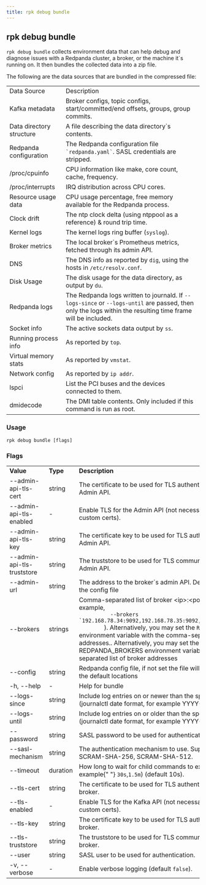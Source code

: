 ```yaml
---
title: rpk debug bundle
---
```


<head>
  <meta name="title" content="rpk debug bundle| Redpanda Docs" />
  <meta name="description" content="The rpk debug bundle command generates a diagnostics bundle for troubleshooting Redpanda deployments." />
  <link rel="canonical" href="https://docs.redpanda.com/docs/reference/rpk/rpk-debug/rpk-debug-bundle/" />
</head>

## rpk debug bundle

`rpk debug bundle` collects environment data that can help debug and diagnose issues with a Redpanda cluster, a broker, or the machine it`s running on. It
then bundles the collected data into a zip file.

The following are the data sources that are bundled in the compressed file:

<table>
  <tbody>
    <tr>
      <td>Data Source</td>
      <td>Description</td>
    </tr>
    <tr>
      <td>Kafka metadata</td>
      <td>
        Broker configs, topic configs, start/committed/end offsets, groups,
        group commits.
      </td>
    </tr>
    <tr>
      <td>Data directory structure</td>
      <td>A file describing the data directory`s contents.</td>
    </tr>
    <tr>
      <td>Redpanda configuration</td>
      <td>
        The Redpanda configuration file <code>`redpanda.yaml`</code>. SASL
        credentials are stripped.
      </td>
    </tr>
    <tr>
      <td>/proc/cpuinfo</td>
      <td>CPU information like make, core count, cache, frequency.</td>
    </tr>
    <tr>
      <td>/proc/interrupts</td>
      <td>IRQ distribution across CPU cores.</td>
    </tr>
    <tr>
      <td>Resource usage data</td>
      <td>
        CPU usage percentage, free memory available for the Redpanda process.
      </td>
    </tr>
    <tr>
      <td>Clock drift</td>
      <td>
        The ntp clock delta (using
        <a src="(https://www.ntppool.org/en/)">ntppool</a> as a reference) &amp;
        round trip time.
      </td>
    </tr>
    <tr>
      <td>Kernel logs</td>
      <td>
        The kernel logs ring buffer (<code>syslog</code>).
      </td>
    </tr>
    <tr>
      <td>Broker metrics</td>
      <td>
        The local broker`s Prometheus metrics, fetched through its admin API.
      </td>
    </tr>
    <tr>
      <td>DNS</td>
      <td>
        The DNS info as reported by <code>dig</code>, using the hosts in
        <code>/etc/resolv.conf</code>.
      </td>
    </tr>
    <tr>
      <td>Disk Usage</td>
      <td>
        The disk usage for the data directory, as output by <code>du</code>.
      </td>
    </tr>
    <tr>
      <td>Redpanda logs</td>
      <td>
        The Redpanda logs written to journald. If <code>--logs-since</code> or
        <code>--logs-until</code> are passed, then only the logs within the resulting
        time frame will be included.
      </td>
    </tr>
    <tr>
      <td>Socket info</td>
      <td>
        The active sockets data output by <code>ss</code>.
      </td>
    </tr>
    <tr>
      <td>Running process info</td>
      <td>
        As reported by <code>top</code>.
      </td>
    </tr>
    <tr>
      <td>Virtual memory stats</td>
      <td>
        As reported by <code>vmstat</code>.
      </td>
    </tr>
    <tr>
      <td>Network config</td>
      <td>
        As reported by <code>ip addr</code>.
      </td>
    </tr>
    <tr>
      <td>lspci</td>
      <td>List the PCI buses and the devices connected to them.</td>
    </tr>
    <tr>
      <td>dmidecode</td>
      <td>
        The DMI table contents. Only included if this command is run as root.
      </td>
    </tr>
  </tbody>
</table>

### Usage

```
rpk debug bundle [flags]
```

### Flags

<table>
  <tbody>
    <tr>
      <td>
        <strong> Value</strong>
      </td>
      <td>
        <strong> Type</strong>
      </td>
      <td>
        <strong> Description</strong>
      </td>
    </tr>
    <tr>
      <td>--admin-api-tls-cert</td>
      <td>string</td>
      <td>
        The certificate to be used for TLS authentication with the Admin API.
      </td>
    </tr>
    <tr>
      <td>--admin-api-tls-enabled</td>
      <td>-</td>
      <td>
        Enable TLS for the Admin API (not necessary if specifying custom certs).
      </td>
    </tr>
    <tr>
      <td>--admin-api-tls-key</td>
      <td>string</td>
      <td>
        The certificate key to be used for TLS authentication with the Admin
        API.
      </td>
    </tr>
    <tr>
      <td>--admin-api-tls-truststore</td>
      <td>string</td>
      <td>
        The truststore to be used for TLS communication with the Admin API.
      </td>
    </tr>
    <tr>
      <td>--admin-url</td>
      <td>string</td>
      <td>
        The address to the broker`s admin API. Defaults to the one in the config
        file
      </td>
    </tr>
    <tr>
      <td>--brokers</td>
      <td>strings</td>
      <td>
        Comma-separated list of broker &lt;ip&gt;:&lt;port&gt; pairs (for example,
        <code>
          --brokers `192.168.78.34:9092,192.168.78.35:9092,192.179.23.54:9092`
        </code>
        ). Alternatively, you may set the <code>REDPANDA_BROKERS</code>
        environment variable with the comma-separated list of broker addresses..
        Alternatively, you may set the REDPANDA_BROKERS environment variable with
        the comma-separated list of broker addresses
      </td>
    </tr>
    <tr>
      <td>--config</td>
      <td>string</td>
      <td>
        Redpanda config file, if not set the file will be searched for in the
        default locations
      </td>
    </tr>
    <tr>
      <td>-h, --help</td>
      <td>-</td>
      <td> Help for bundle</td>
    </tr>
    <tr>
      <td>--logs-since</td>
      <td>string</td>
      <td>
        Include log entries on or newer than the specified date. (journalctl
        date format, for example YYYY-MM-DD)
      </td>
    </tr>
    <tr>
      <td>--logs-until</td>
      <td>string</td>
      <td>
        Include log entries on or older than the specified date. (journalctl
        date format, for example YYYY-MM-DD)
      </td>
    </tr>
    <tr>
      <td>--password</td>
      <td>string</td>
      <td> SASL password to be used for authentication.</td>
    </tr>
    <tr>
      <td>--sasl-mechanism</td>
      <td>string</td>
      <td>
        The authentication mechanism to use. Supported values: SCRAM-SHA-256,
        SCRAM-SHA-512.
      </td>
    </tr>
    <tr>
      <td>--timeout</td>
      <td>duration</td>
      <td>
        How long to wait for child commands to execute (for example{" "}
        <code>30s</code>,<code>1.5m</code>) (default 10s).
      </td>
    </tr>
    <tr>
      <td>--tls-cert</td>
      <td>string</td>
      <td>
        The certificate to be used for TLS authentication with the broker.
      </td>
    </tr>
    <tr>
      <td>--tls-enabled</td>
      <td>-</td>
      <td>
        Enable TLS for the Kafka API (not necessary if specifying custom certs).
      </td>
    </tr>
    <tr>
      <td>--tls-key</td>
      <td>string</td>
      <td>
        The certificate key to be used for TLS authentication with the broker.
      </td>
    </tr>
    <tr>
      <td>--tls-truststore</td>
      <td>string</td>
      <td> The truststore to be used for TLS communication with the broker.</td>
    </tr>
    <tr>
      <td>--user</td>
      <td>string</td>
      <td> SASL user to be used for authentication.</td>
    </tr>
    <tr>
      <td>-v, --verbose</td>
      <td>-</td>
      <td>
        Enable verbose logging (default <code>false</code>).
      </td>
    </tr>
  </tbody>
</table>
